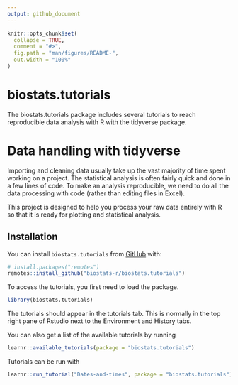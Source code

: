 ```yaml
---
output: github_document
---
```


<!-- README.md is generated from README.Rmd. Please edit that file -->

```r
knitr::opts_chunk$set(
  collapse = TRUE,
  comment = "#>",
  fig.path = "man/figures/README-",
  out.width = "100%"
)
```

# biostats.tutorials

<!-- badges: start -->
<!-- badges: end -->

The biostats.tutorials package includes several tutorials to reach reproducible data analysis with R with the tidyverse package.

# Data handling with tidyverse

Importing and cleaning data usually take up the vast majority of time spent working on a project. 
The statistical analysis is often fairly quick and done in a few lines of code. 
To make an analysis reproducible, we need to do all the data processing with code (rather than editing files in Excel).

This project is designed to help you process your raw data entirely with R so that it is ready for plotting and statistical analysis. 



## Installation

You can install `biostats.tutorials`
from [GitHub](https://github.com/biostats-r/biostats.tutorials) with:

``` r
# install.packages("remotes")
remotes::install_github("biostats-r/biostats.tutorials")
```

To access the tutorials, you first need to load the package.

```r
library(biostats.tutorials)
```

The tutorials should appear in the tutorials tab.
This is normally in the top right pane of Rstudio next to the Environment and History tabs.

You can also get a list of the available tutorials by running 

```r
learnr::available_tutorials(package = "biostats.tutorials")
```

Tutorials can be run with 

```r
learnr::run_tutorial("Dates-and-times", package = "biostats.tutorials")
```


